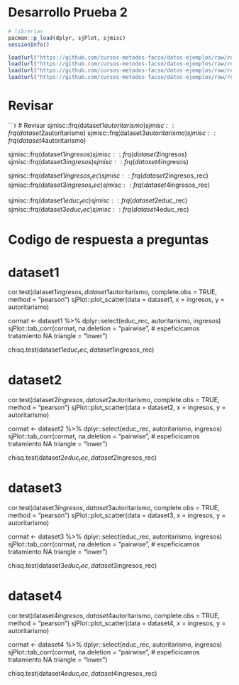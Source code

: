 # Desarrollo Prueba 2

```r
# librerías
pacman::p_load(dplyr, sjPlot, sjmisc)
sessionInfo()
```


```r
load(url("https://github.com/cursos-metodos-facso/datos-ejemplos/raw/refs/heads/main/dataset1.RData"))
load(url("https://github.com/cursos-metodos-facso/datos-ejemplos/raw/refs/heads/main/dataset2.RData"))
load(url("https://github.com/cursos-metodos-facso/datos-ejemplos/raw/refs/heads/main/dataset3.RData"))
load(url("https://github.com/cursos-metodos-facso/datos-ejemplos/raw/refs/heads/main/dataset4.RData"))
```

# Revisar

```r
# Revisar
sjmisc::frq(dataset1$autoritarismo)
sjmisc::frq(dataset2$autoritarismo)
sjmisc::frq(dataset3$autoritarismo)
sjmisc::frq(dataset4$autoritarismo)

sjmisc::frq(dataset1$ingresos)
sjmisc::frq(dataset2$ingresos)
sjmisc::frq(dataset3$ingresos)
sjmisc::frq(dataset4$ingresos)

sjmisc::frq(dataset1$ingresos_rec)
sjmisc::frq(dataset2$ingresos_rec)
sjmisc::frq(dataset3$ingresos_rec)
sjmisc::frq(dataset4$ingresos_rec)

sjmisc::frq(dataset1$educ_rec)
sjmisc::frq(dataset2$educ_rec)
sjmisc::frq(dataset3$educ_rec)
sjmisc::frq(dataset4$educ_rec)

# Codigo de respuesta a preguntas
# dataset1
cor.test(dataset1$ingresos, dataset1$autoritarismo, complete.obs = TRUE, method = "pearson")
sjPlot::plot_scatter(data = dataset1, x = ingresos, y = autoritarismo)

cormat <- dataset1 %>% 
  dplyr::select(educ_rec, autoritarismo, ingresos)
sjPlot::tab_corr(cormat, 
                 na.deletion = "pairwise", # espeficicamos tratamiento NA
                 triangle = "lower")

chisq.test(dataset1$educ_rec, dataset1$ingresos_rec)

# dataset2
cor.test(dataset2$ingresos, dataset2$autoritarismo, complete.obs = TRUE, method = "pearson")
sjPlot::plot_scatter(data = dataset2, x = ingresos, y = autoritarismo)


cormat <- dataset2 %>% 
  dplyr::select(educ_rec, autoritarismo, ingresos)
sjPlot::tab_corr(cormat, 
                 na.deletion = "pairwise", # espeficicamos tratamiento NA
                 triangle = "lower")


chisq.test(dataset2$educ_rec, dataset2$ingresos_rec)


# dataset3
cor.test(dataset3$ingresos, dataset3$autoritarismo, complete.obs = TRUE, method = "pearson")
sjPlot::plot_scatter(data = dataset3, x = ingresos, y = autoritarismo)


cormat <- dataset3 %>% 
  dplyr::select(educ_rec, autoritarismo, ingresos)
sjPlot::tab_corr(cormat, 
                 na.deletion = "pairwise", # espeficicamos tratamiento NA
                 triangle = "lower")


chisq.test(dataset3$educ_rec, dataset3$ingresos_rec)


# dataset4
cor.test(dataset4$ingresos, dataset4$autoritarismo, complete.obs = TRUE, method = "pearson")
sjPlot::plot_scatter(data = dataset4, x = ingresos, y = autoritarismo)

cormat <- dataset4 %>% 
  dplyr::select(educ_rec, autoritarismo, ingresos)
sjPlot::tab_corr(cormat, 
                 na.deletion = "pairwise", # espeficicamos tratamiento NA
                 triangle = "lower")

chisq.test(dataset4$educ_rec, dataset4$ingresos_rec)



